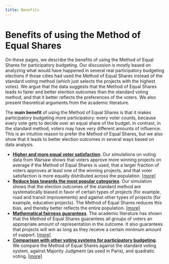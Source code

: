 ```yaml
---
title: Benefits
---
```


# Benefits of using the Method of Equal Shares

On these pages, we describe the benefits of using the Method of Equal Shares for participatory budgeting.
Our discussion is mostly based on analyzing what would have happened in several real participatory budgeting elections if those cities had used the Method of Equal Shares instead of the standard voting method (which just selects the projects with the highest votes).
We argue that the data suggests that the Method of Equal Shares leads to fairer and better election outcomes than the standard voting method, and that it better reflects the preferences of the voters. We also present theoretical arguments from the academic literature.

The **main benefit** of using the Method of Equal Shares is that it makes participatory budgeting more participatory: every voter counts, because every vote gets to decide over an equal share of the budget. In contrast, in the standard method, voters may have very different amounts of influence. This is an intuitive reason to prefer the Method of Equal Shares, but we also show that it leads to better election outcomes in several ways based on data analysis.

* [**Higher and more equal voter satisfaction**](/benefits/metrics). Our simulations on voting data from Warsaw shows that voters approve more winning projects on average if the Method of Equal Shares is used, that a larger fraction of voters approves at least one of the winning projects, and that voter satisfaction is more equally distributed across the population. [[more]](/benefits/metrics)
* [**Reduce bias towards the most popular categories**](/benefits/categories). Our simulation shows that the election outcomes of the standard method are systematically biased in favor of certain types of projects (for example, road and transit improvements) and against other types of projects (for example, education projects). The Method of Equal Shares reduces this bias, and thereby better reflects the entire population. [[more]](/benefits/categories)
* [**Mathematical fairness guarantees**](/benefits/mathematical-guarantees). The academic literature has shown that the Method of Equal Shares guarantees all groups of voters an appropriate amount of representation in the outcome. It also guarantees that projects will win as long as they receive a certain minimum amount of support. [[more]](/benefits/mathematical-guarantees)
* [**Comparison with other voting systems for participatory budgeting**](/benefits/comparisons). We compare the Method of Equal Shares against the standard voting system, against Majority Judgment (as used in Paris), and quadratic voting. [[more]](/benefits/comparisons)